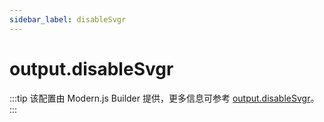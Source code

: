 ```yaml
---
sidebar_label: disableSvgr
---
```


# output.disableSvgr

:::tip
该配置由 Modern.js Builder 提供，更多信息可参考 [output.disableSvgr](https://modernjs.dev/builder/api/config-output.html#outputdisablesvgr)。
:::


<Main />
